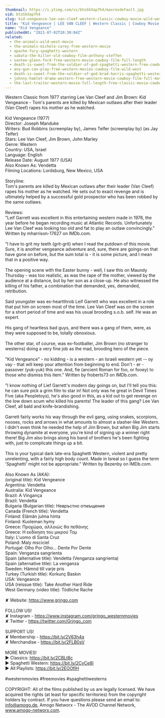 ```yaml
---
thumbnail: https://i.ytimg.com/vi/btoSkXap7h4/maxresdefault.jpg
vid: btoSkXap7h4
slug: kid-vengeance-lee-van-cleef-western-classic-cowboy-movie-wild-west-american-westerns
title: "Kid Vengeance | LEE VAN CLEEF | Western Classic | Cowboy Movie | Wild West | American Westerns"
name: "Kid Vengeance"
publishedAt: "2021-07-02T20:30:04Z"
related:
  - the-animals-wild-west-movie
  - the-animals-michele-carey-free-western-movie
  - apache-fury-spaghetti-western
  - sabata-the-killer-old-cowboy-film-anthony-steffen
  - santee-glenn-ford-free-western-movie-cowboy-film-full-length
  - death-is-sweet-from-the-soldier-of-god-spaghetti-western-free-cowboy-film
  - any-gun-can-play-free-western-movies-cowboy-film-wild-west
  - death-is-sweet-from-the-soldier-of-god-brad-harris-spaghetti-western-cowboy-film
  - johnny-hamlet-drama-western-free-western-movie-cowboy-film-full-movies
  - the-last-traitor-western-movie-full-length-free-classic-movie-cowboys-wild-west-films
---
```


Western Classic from 1977 starring Lee Van Cleef and Jim Brown: Kid Vengeance - Tom's parents are killed by Mexican outlaws after their leader (Van Cleef) rapes his mother as he watched. <br />
<br />
Kid Vengeance (1977)<br />
Director: Joseph Manduke<br />
Writers: Bud Robbins (screenplay by), James Telfer (screenplay by) (as Jay Telfer)<br />
Stars: Lee Van Cleef, Jim Brown, John Marley  <br />
Genre: Western <br />
Country: USA, Israel<br />
Language: English <br />
Release Date: August 1977 (USA) <br />
Also Known As: Vendetta <br />
Filming Locations: Lordsburg, New Mexico, USA <br />
<br />
Storyline:<br />
Tom's parents are killed by Mexican outlaws after their leader (Van Cleef) rapes his mother as he watched. He sets out to exact revenge and is ultimately helped by a successful gold prospector who has been robbed by the same outlaws.<br />
<br />
Reviews:<br />
"Leif Garrett was excellent in this entertaining western made in 1976, the year before he began recording music at Atlantic Records. Unfortunately Lee Van Cleef was looking too old and fat to play an outlaw convincingly." Written by mharrison-17627 on IMDb.com.<br />
<br />
"I have to grit my teeth (grit-grit) when I read the putdown of this movie. Sure, it is another vengeance adventure and, sure, there are goings-on that have gone on before, but the sum total is - it is some picture, and I mean that in a positive way.<br />
<br />
The opening scene with the Easter bunny - well, I saw this on Maundy Thursday - was too realistic, as was the rape of the mother, viewed by the audience at a distance, but by her son as a close-up. He also witnessed the killing of his father, a combination that demanded, yes, demanded, retribution.<br />
<br />
Said youngster was ex-heartthrob Leif Garrett who was excellent in a role that put him on screen most of the time. Lee Van Cleef was on the screen for a short period of time and was his usual brooding s.o.b. self. He was an expert.<br />
<br />
His gang of heartless bad guys, and there was a gang of them, were, as they were supposed to be, totally obnoxious.<br />
<br />
The other star, of course, was ex-footballer, Jim Brown (no stranger to westerns) doing a very fine job as the mad, brooding hero of the piece.<br />
<br />
"Kid Vengeance" - no kidding - is a western - an Israeli western yet -- oy vay - that will keep your attention from beginning to end. Don't - er - passover (yuk-yuk) this one. And, fie (ancient Roman for foo, or fooey) to those who dismiss this item." Written by froberts73 on IMDb.com.<br />
<br />
"I know nothing of Lief Garrett's modern day goings on, but I'll tell you this: he can sure pick a grim film to star in! Not only was he great in Devil Times Five (aka Peopletoys), he's also good in this, as a kid out to get revenge on the low down scum who killed his parents! The leader of this gang? Lee Van Cleef, all bald and knife-brandishing.<br />
<br />
Garrett fairly works his way through the evil gang, using snakes, scorpions, nooses, rocks and arrows in what amounts to almost a slasher-like Western. I didn't even think he needed the help of Jim Brown, but when Big Jim starts throwing dynamite at everyone, you're kind of signing up a winner right there! Big Jim also brings along his band of brothers he's been fighting with, just to complicate things up a bit.<br />
<br />
This is your typical dark late-era Spaghetti Western, violent and pretty unrelenting, with a fairly high body count. Made in Isreal so I guess the term 'Spaghetti' might not be appropriate." Written by Bezenby on IMDb.com.<br />
<br />
Also Known As (AKA):<br />
(original title): Kid Vengeance<br />
Argentina: Vendetta<br />
Australia: Kid Vengeance<br />
Brazil: A Vingança<br />
Brazil: Vendetta<br />
Bulgaria (Bulgarian title): Невръстно отмъщение<br />
Canada (French title): Vendetta<br />
Finland: Elämän julma hinta<br />
Finland: Kuoleman hymy<br />
Greece: Προχώρα, αλλοιώς θα πεθάνης<br />
Greece: Η εκδίκηση του μικρού Τομ<br />
Italy: L'uomo di Santa Cruz<br />
Poland: Maly msciciel<br />
Portugal: Olho Por Olho... Dente Por Dente<br />
Spain: Venganza sangrienta<br />
Spain (alternative title): Vendetta (Venganza sangrienta)<br />
Spain (alternative title): La venganza<br />
Sweden: Hämnd till varje pris<br />
Turkey (Turkish title): Korkunç Baskın<br />
USA: Vengeance<br />
USA (reissue title): Take Another Hard Ride<br />
West Germany (video title): Tödliche Rache<br />
<br />
✘ Website: https://www.grjngo.com<br />
<br />
FOLLOW US!<br />
✘ Instagram - https://www.instagram.com/grjngo_westernmovies<br />
✘ Twitter - https://twitter.com/Grjngo_com<br />
<br />
SUPPORT US!<br />
✘ Membership - https://bit.ly/2V63h4q<br />
✘ Merchandise - https://bit.ly/2FLB0sV<br />
<br />
MORE MOVIES! <br />
► Classics: https://bit.ly/2CBLt8c <br />
► Spaghetti Western: https://bit.ly/2CyCe8I <br />
► All Playlists: https://bit.ly/2EOOfIH <br />
<br />
#westernmovies #freemovies #spaghettiwesterns<br />
<br />
COPYRIGHT: All of the films published by us are legally licensed. We have acquired the rights (at least for specific territories) from the copyright holders by contract. If you have questions please send an email to: info@amogo.de, Amogo Networx - The AVOD Channel Network, www.amogo-networx.com.